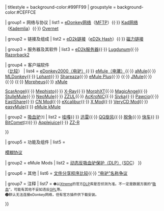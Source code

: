 {{Navbox
| name = EDonkey网络
| title = [[eDonkey网络]]<small>（[[:Category:eDonkey网络|分类]]）</small>
| state = {{#if:{{{1|}}}|{{{1|}}}|uncollapsed}}
| titlestyle = background-color:#99FF99
| groupstyle = background-color:#CEFFCE

| group1 = 网络与协议
| list1 = [[eDonkey网络]]（[[多源文件传输协议|MFTP]]）{{·}} [[Kad网络]]（[[Kademlia]]）{{·}} [[Overnet]]

| group2 = 链接及组成
| list2 = [[eD2k链接]]（[[eD2k Hash]]）{{·}} [[磁力链接]]

| group3 = 服务器及其软件
| list3 = [[eD2k服务器]]{{·}} [[Lugdunum (软件)|Lugdunum]]{{·}} [[Razorback2]]

| group4 = 客户端软件<br />（[[eDonkey软件比较|比较]]）
| list4 = [[eDonkey2000|eDonkey2000（电驴）]]{{·}} [[eMule|eMule（电骡）]]{{·}} [[aMule]]{{·}} [[MLDonkey]]{{·}} [[Lphant]]{{·}} [[Shareaza]]{{·}} [[eMule Plus]]{{·}} {{le|iMule}}{{·}} [[JMule]]{{·}} {{le|Jubster}}{{·}} {{le|lMule}}{{·}} [[Morpheus]]{{·}} [[xMule]]

{{Navbox|child
| groupstyle = background-color:#DFFFDF
| group1 = [[eMule Mod]]
| list1 = [[eMule Xtreme Mod|Xtreme]]{{·}} [[eMule ScarAngel Mod|ScarAngel]]{{·}} [[eMule Mephisto Mod|Mephisto]]{{·}} [[eMule X-Ray Mod|X-Ray]]{{·}} [[eMule MorphXT Mod|MorphXT]]{{·}} [[eMule MagicAngel Mod|MagicAngel]]{{·}} [[eMule StulleMule Mod|StulleMule]]{{·}} [[eMule NeoMule Mod|NeoMule]]{{·}} [[eMule ZZUL Mod|ZZUL]]{{·}} [[eMule AcKroNiC Mod|AcKroNiC]]{{·}} [[eMule Sivka Mod|Sivka]]{{·}} [[eMule Pawcio Mod|Pawcio]]{{·}} [[eMule EastShare Mod|EastShare]]{{·}} [[eMule CN Mod|CN Mod]]{{·}} [[eMule eXcalibur Mod|eXcalibur]]{{·}} [[eMule X Mod|X Mod]]{{·}} [[eMule VeryCD Mod|VeryCD Mod]]{{·}} [[easyMule]]{{·}} [[eMule kMule]]

| group2 = [[吸血驴]]<small>[1]</small>
| list2 = [[哇嘎]]{{·}} [[迅雷]]{{·}} [[QQ旋风]]{{·}} [[脱兔]]{{·}} [[快车]]{{·}} [[BitComet]]<small>[2]</small>{{·}} [[Applejuice]]{{·}} [[eMule ZZ-R Mod|ZZ-R]]

}}

| group5 = 功能及组件
| list5 =

{{Navbox|child
| groupstyle = background-color:#DFFFDF
| group1 = 原版eMule
| list1 = [[IPFilter (P2P)|IPFilter]]{{·}} [[eMule模糊協定|模糊协议]]

| group2 = eMule Mods
| list2 = [[动态反吸血驴保护|动态反吸血驴保护（DLP）]]（[[Strict DLP Chinese|SDC]]）
}}

| group6 = 其他
| list6 = [[文件分享程序比较]]{{·}} [[“电驴”名称争议|“电驴”名称争议]]

| group7 = 注释
| list7 = <small>❶以[[eMule Xtreme Mod|Xtreme]]的官方[[动态反吸血驴保护|DLP]]库是否侦测为准。不一定是数据方面的“[[吸血驴|吸血]]”，可能有其他不妥如违反[[GNU通用公共许可证|GPL]]等。<br />❷默认无法连接eDonkey网络，但有官方插件供下载安装。</small>

}}<includeonly></includeonly><noinclude>{{模板文件}}
<!-- 請將模板的分類與跨語言連結增加在 /doc子頁面 -->
</noinclude>
